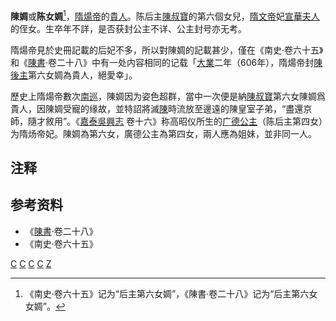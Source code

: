 {{東亞女性歷史人物
| 名稱=陳婤
| 身份=[[陈朝|陈朝]]公主
| 畫像=
| 說明=
| 姓=陈
| 名=“婤”或“女婤”
| 封爵=[[公主|公主]]、[[貴人|貴人]]
| 位號=
| 封號=
| 出生年=
| 逝世年=
| 諡號=
| 墳墓=
| 父親=[[陳叔寶|陳叔寶]]
| 母親=（待考）
| 夫=[[隋煬帝|隋煬帝]]
|}}

'''陳婤'''或'''陈女婤'''<ref>《南史·卷六十五》记为“后主第六女婤”，《陳書·卷二十八》记为“后主第六女女婤”。</ref>，[[隋煬帝|隋煬帝]]的[[貴人|貴人]]。陈后主[[陳叔寶|陳叔寶]]的第六個女兒，[[杨坚|隋文帝]]妃[[宣華夫人|宣華夫人]]的侄女。生卒年不詳，是否获封公主不详、公主封号亦无考。

隋煬帝見於史冊記載的后妃不多，所以對陳婤的記載甚少，僅在《南史·卷六十五》和《[[陳書|陳書]]‧卷二十八》中有一处内容相同的记载「[[大业_(年号)|大業]]二年（606年），隋煬帝封[[陳後主|陳後主]]第六女婤為貴人，絕愛幸」。

歷史上隋煬帝數次[[南巡|南巡]]，陳婤因为姿色超群，當中一次便是納[[陳叔寶|陳叔寶]]第六女陳婤爲貴人，因陳婤受寵的缘故，並特詔將滅[[陳_(南朝)|陳]]時流放至邊遠的陳皇室子弟，“盡還京師，隨才敘用”。《[[嘉泰吳興志|嘉泰吳興志]] 卷十六》称高昭仪所生的[[广德公主|广德公主]]（陈后主第四女）为隋炀帝妃。陳婤為第六女，廣德公主為第四女，兩人應為姐妹，並非同一人。

== 注释 ==

<references/>

==参考资料==
*《[[陳書|陳書]]·卷二十八》
*《南史·卷六十五》 

[[Category:6世纪出生|C]]
[[Category:7世纪逝世|C]]
[[Category:隋朝妃嬪|C]]
[[Category:南朝陳皇女|C]]
[[Category:陈姓|Z]]
